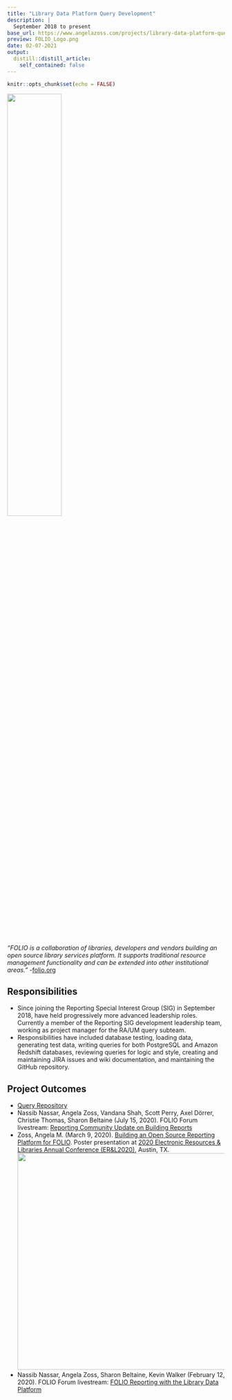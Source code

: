 ```yaml
---
title: "Library Data Platform Query Development"
description: |
  September 2018 to present
base_url: https://www.angelazoss.com/projects/library-data-platform-query-development
preview: FOLIO_Logo.png
date: 02-07-2021
output:
  distill::distill_article:
    self_contained: false
---
```


```r
knitr::opts_chunk$set(echo = FALSE)
```

![](FOLIO_Logo.png){width=50%}

*"FOLIO is a collaboration of libraries, developers and vendors building an open source library services platform. It supports traditional resource management functionality and can be extended into other institutional areas."* -[folio.org](https://www.folio.org/)

## Responsibilities

-   Since joining the Reporting Special Interest Group (SIG) in September 2018, have held progressively more advanced leadership roles. Currently a member of the Reporting SIG development leadership team, working as project manager for the RA/UM query subteam.
-   Responsibilities have included database testing, loading data, generating test data, writing queries for both PostgreSQL and Amazon Redshift databases, reviewing queries for logic and style, creating and maintaining JIRA issues and wiki documentation, and maintaining the GitHub repository.

## Project Outcomes

-   [Query Repository](https://github.com/folio-org/folio-analytics)
-   Nassib Nassar, Angela Zoss, Vandana Shah, Scott Perry, Axel Dörrer, Christie Thomas, Sharon Beltaine (July 15, 2020). FOLIO Forum livestream: [Reporting Community Update on Building Reports](https://www.youtube.com/watch?v=PvjKd1wrufA)
-   Zoss, Angela M. (March 9, 2020). [Building an Open Source Reporting Platform for FOLIO](https://www.dropbox.com/sh/mj11b52lglkb0ph/AAAr2PFKjf3Qs7Kin_LCwJPla?dl=0&preview=Angela+Zoss+-+P07-Building+an+Open+Source+Reporting+Platform+for+FOLIO.pptx). Poster presentation at [2020 Electronic Resources & Libraries Annual Conference (ER&L2020)](https://www.electroniclibrarian.org/2020-program/), Austin, TX. 
    [![](poster_for_printing.png){width="500"}](poster_for_printing.png)
-   Nassib Nassar, Angela Zoss, Sharon Beltaine, Kevin Walker (February 12, 2020). FOLIO Forum livestream: [FOLIO Reporting with the Library Data Platform](https://www.youtube.com/watch?v=F3YT6tZTFl8)
